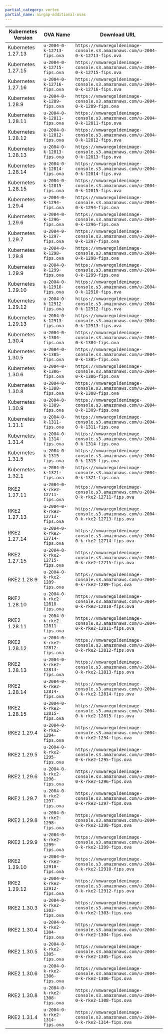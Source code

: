 ```yaml
---
partial_category: vertex
partial_name: airgap-additional-ovas
---
```


| **Kubernetes Version** | **OVA Name**                   | **Download URL**                                                                    |
| ---------------------- | ------------------------------ | ----------------------------------------------------------------------------------- |
| Kubernetes 1.27.13     | `u-2004-0-k-12713-fips.ova`      | `https://vmwaregoldenimage-console.s3.amazonaws.com/u-2004-0-k-12713-fips.ova`      |
| Kubernetes 1.27.15     | `u-2004-0-k-12715-fips.ova`      | `https://vmwaregoldenimage-console.s3.amazonaws.com/u-2004-0-k-12715-fips.ova`      |
| Kubernetes 1.27.16     | `u-2004-0-k-12716-fips.ova`      | `https://vmwaregoldenimage-console.s3.amazonaws.com/u-2004-0-k-12716-fips.ova`      |
| Kubernetes 1.28.9      | `u-2004-0-k-1289-fips.ova`       | `https://vmwaregoldenimage-console.s3.amazonaws.com/u-2004-0-k-1289-fips.ova`       |
| Kubernetes 1.28.11     | `u-2004-0-k-12811-fips.ova`      | `https://vmwaregoldenimage-console.s3.amazonaws.com/u-2004-0-k-12811-fips.ova`      |
| Kubernetes 1.28.12     | `u-2004-0-k-12812-fips.ova`      | `https://vmwaregoldenimage-console.s3.amazonaws.com/u-2004-0-k-12812-fips.ova`      |
| Kubernetes 1.28.13     | `u-2004-0-k-12813-fips.ova`      | `https://vmwaregoldenimage-console.s3.amazonaws.com/u-2004-0-k-12813-fips.ova`      |
| Kubernetes 1.28.14     | `u-2004-0-k-12814-fips.ova`      | `https://vmwaregoldenimage-console.s3.amazonaws.com/u-2004-0-k-12814-fips.ova`      |
| Kubernetes 1.28.15     | `u-2004-0-k-12815-fips.ova`      | `https://vmwaregoldenimage-console.s3.amazonaws.com/u-2004-0-k-12815-fips.ova`      |
| Kubernetes 1.29.4      | `u-2004-0-k-1294-fips.ova`       | `https://vmwaregoldenimage-console.s3.amazonaws.com/u-2004-0-k-1294-fips.ova`       |
| Kubernetes 1.29.6      | `u-2004-0-k-1296-fips.ova`       | `https://vmwaregoldenimage-console.s3.amazonaws.com/u-2004-0-k-1296-fips.ova`       |
| Kubernetes 1.29.7      | `u-2004-0-k-1297-fips.ova`       | `https://vmwaregoldenimage-console.s3.amazonaws.com/u-2004-0-k-1297-fips.ova`       |
| Kubernetes 1.29.8      | `u-2004-0-k-1298-fips.ova`       | `https://vmwaregoldenimage-console.s3.amazonaws.com/u-2004-0-k-1298-fips.ova`       |
| Kubernetes 1.29.9      | `u-2004-0-k-1299-fips.ova`       | `https://vmwaregoldenimage-console.s3.amazonaws.com/u-2004-0-k-1299-fips.ova`       |
| Kubernetes 1.29.10     | `u-2004-0-k-12910-fips.ova`      | `https://vmwaregoldenimage-console.s3.amazonaws.com/u-2004-0-k-12910-fips.ova`      |
| Kubernetes 1.29.12     | `u-2004-0-k-12912-fips.ova`      | `https://vmwaregoldenimage-console.s3.amazonaws.com/u-2004-0-k-12912-fips.ova`      |
| Kubernetes 1.29.13     | `u-2004-0-k-12913-fips.ova`      | `https://vmwaregoldenimage-console.s3.amazonaws.com/u-2004-0-k-12913-fips.ova`      |
| Kubernetes 1.30.4      | `u-2004-0-k-1304-fips.ova`       | `https://vmwaregoldenimage-console.s3.amazonaws.com/u-2004-0-k-1304-fips.ova`       |
| Kubernetes 1.30.5      | `u-2004-0-k-1305-fips.ova`       | `https://vmwaregoldenimage-console.s3.amazonaws.com/u-2004-0-k-1305-fips.ova`       |
| Kubernetes 1.30.6      | `u-2004-0-k-1306-fips.ova`       | `https://vmwaregoldenimage-console.s3.amazonaws.com/u-2004-0-k-1306-fips.ova`       |
| Kubernetes 1.30.8      | `u-2004-0-k-1308-fips.ova`       | `https://vmwaregoldenimage-console.s3.amazonaws.com/u-2004-0-k-1308-fips.ova`       |
| Kubernetes 1.30.9      | `u-2004-0-k-1309-fips.ova`       | `https://vmwaregoldenimage-console.s3.amazonaws.com/u-2004-0-k-1309-fips.ova`       |
| Kubernetes 1.31.1      | `u-2004-0-k-1311-fips.ova`       | `https://vmwaregoldenimage-console.s3.amazonaws.com/u-2004-0-k-1311-fips.ova`       |
| Kubernetes 1.31.4      | `u-2004-0-k-1314-fips.ova`       | `https://vmwaregoldenimage-console.s3.amazonaws.com/u-2004-0-k-1314-fips.ova`       |
| Kubernetes 1.31.5      | `u-2004-0-k-1315-fips.ova`       | `https://vmwaregoldenimage-console.s3.amazonaws.com/u-2004-0-k-1315-fips.ova`       |
| Kubernetes 1.32.1      | `u-2004-0-k-1321-fips.ova`       | `https://vmwaregoldenimage-console.s3.amazonaws.com/u-2004-0-k-1321-fips.ova`       |
| RKE2 1.27.11           | `u-2004-0-k-rke2-12711-fips.ova` | `https://vmwaregoldenimage-console.s3.amazonaws.com/u-2004-0-k-rke2-12711-fips.ova` |
| RKE2 1.27.13           | `u-2004-0-k-rke2-12713-fips.ova` | `https://vmwaregoldenimage-console.s3.amazonaws.com/u-2004-0-k-rke2-12713-fips.ova` |
| RKE2 1.27.14           | `u-2004-0-k-rke2-12714-fips.ova` | `https://vmwaregoldenimage-console.s3.amazonaws.com/u-2004-0-k-rke2-12714-fips.ova` |
| RKE2 1.27.15           | `u-2004-0-k-rke2-12715-fips.ova` | `https://vmwaregoldenimage-console.s3.amazonaws.com/u-2004-0-k-rke2-12715-fips.ova` |
| RKE2 1.28.9            | `u-2004-0-k-rke2-1289-fips.ova`  | `https://vmwaregoldenimage-console.s3.amazonaws.com/u-2004-0-k-rke2-1289-fips.ova`  |
| RKE2 1.28.10           | `u-2004-0-k-rke2-12810-fips.ova` | `https://vmwaregoldenimage-console.s3.amazonaws.com/u-2004-0-k-rke2-12810-fips.ova` |
| RKE2 1.28.11           | `u-2004-0-k-rke2-12811-fips.ova` | `https://vmwaregoldenimage-console.s3.amazonaws.com/u-2004-0-k-rke2-12811-fips.ova` |
| RKE2 1.28.12           | `u-2004-0-k-rke2-12812-fips.ova` | `https://vmwaregoldenimage-console.s3.amazonaws.com/u-2004-0-k-rke2-12812-fips.ova` |
| RKE2 1.28.13           | `u-2004-0-k-rke2-12813-fips.ova` | `https://vmwaregoldenimage-console.s3.amazonaws.com/u-2004-0-k-rke2-12813-fips.ova` |
| RKE2 1.28.14           | `u-2004-0-k-rke2-12814-fips.ova` | `https://vmwaregoldenimage-console.s3.amazonaws.com/u-2004-0-k-rke2-12814-fips.ova` |
| RKE2 1.28.15           | `u-2004-0-k-rke2-12815-fips.ova` | `https://vmwaregoldenimage-console.s3.amazonaws.com/u-2004-0-k-rke2-12815-fips.ova` |
| RKE2 1.29.4            | `u-2004-0-k-rke2-1294-fips.ova`  | `https://vmwaregoldenimage-console.s3.amazonaws.com/u-2004-0-k-rke2-1294-fips.ova`  |
| RKE2 1.29.5            | `u-2004-0-k-rke2-1295-fips.ova`  | `https://vmwaregoldenimage-console.s3.amazonaws.com/u-2004-0-k-rke2-1295-fips.ova`  |
| RKE2 1.29.6            | `u-2004-0-k-rke2-1296-fips.ova`  | `https://vmwaregoldenimage-console.s3.amazonaws.com/u-2004-0-k-rke2-1296-fips.ova`  |
| RKE2 1.29.7            | `u-2004-0-k-rke2-1297-fips.ova`  | `https://vmwaregoldenimage-console.s3.amazonaws.com/u-2004-0-k-rke2-1297-fips.ova`  |
| RKE2 1.29.8            | `u-2004-0-k-rke2-1298-fips.ova`  | `https://vmwaregoldenimage-console.s3.amazonaws.com/u-2004-0-k-rke2-1298-fips.ova`  |
| RKE2 1.29.9            | `u-2004-0-k-rke2-1299-fips.ova`  | `https://vmwaregoldenimage-console.s3.amazonaws.com/u-2004-0-k-rke2-1299-fips.ova`  |
| RKE2 1.29.10           | `u-2004-0-k-rke2-12910-fips.ova` | `https://vmwaregoldenimage-console.s3.amazonaws.com/u-2004-0-k-rke2-12910-fips.ova` |
| RKE2 1.29.12           | `u-2004-0-k-rke2-12912-fips.ova` | `https://vmwaregoldenimage-console.s3.amazonaws.com/u-2004-0-k-rke2-12912-fips.ova` |
| RKE2 1.30.3            | `u-2004-0-k-rke2-1303-fips.ova`  | `https://vmwaregoldenimage-console.s3.amazonaws.com/u-2004-0-k-rke2-1303-fips.ova`  |
| RKE2 1.30.4            | `u-2004-0-k-rke2-1304-fips.ova`  | `https://vmwaregoldenimage-console.s3.amazonaws.com/u-2004-0-k-rke2-1304-fips.ova`  |
| RKE2 1.30.5            | `u-2004-0-k-rke2-1305-fips.ova`  | `https://vmwaregoldenimage-console.s3.amazonaws.com/u-2004-0-k-rke2-1305-fips.ova`  |
| RKE2 1.30.6            | `u-2004-0-k-rke2-1306-fips.ova`  | `https://vmwaregoldenimage-console.s3.amazonaws.com/u-2004-0-k-rke2-1306-fips.ova`  |
| RKE2 1.30.8            | `u-2004-0-k-rke2-1308-fips.ova`  | `https://vmwaregoldenimage-console.s3.amazonaws.com/u-2004-0-k-rke2-1308-fips.ova`  |
| RKE2 1.31.4            | `u-2004-0-k-rke2-1314-fips.ova`  | `https://vmwaregoldenimage-console.s3.amazonaws.com/u-2004-0-k-rke2-1314-fips.ova`  |